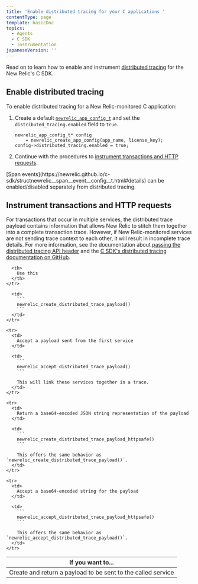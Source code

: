 ```yaml
---
title: 'Enable distributed tracing for your C applications '
contentType: page
template: basicDoc
topics:
  - Agents
  - C SDK
  - Instrumentation
japaneseVersion: ''
---
```


Read on to learn how to enable and instrument [distributed tracing](/docs/apm/distributed-tracing/getting-started/introduction-distributed-tracing) for the New Relic's C SDK.

## Enable distributed tracing

To enable distributed tracing for a New Relic-monitored C application:

1. Create a default [`newrelic_app_config_t`](https://newrelic.github.io/c-sdk/structnewrelic__app__config__t.html) and set the `distributed_tracing.enabled` field to `true`.

   ```
   newrelic_app_config_t* config
       = newrelic_create_app_config(app_name, license_key);
   config->distributed_tracing.enabled = true;
   ```
2. Continue with the procedures to [instrument transactions and HTTP requests](#guidelines).

<Callout variant="important">
  [Span events](https://newrelic.github.io/c-sdk/structnewrelic__span__event__config__t.html#details) can be enabled/disabled separately from distributed tracing.
</Callout>

## Instrument transactions and HTTP requests

For transactions that occur in multiple services, the distributed trace payload contains information that allows New Relic to stitch them together into a complete transaction trace. However, if New Relic-monitored services are not sending trace context to each other, it will result in incomplete trace details. For more information, see the documentation about [passing the distributed tracing API header](/docs/understand-dependencies/distributed-tracing/enable-configure/enable-distributed-tracing#agent-apis) and the [C SDK's distributed tracing documentation on GitHub](https://github.com/newrelic/c-sdk/blob/master/GUIDE.md#distributed-tracing).

<Table>
  <thead>
    <tr>
      <th style={{ width: "300px" }}>
        If you want to...
      </th>

      <th>
        Use this
      </th>
    </tr>
  </thead>

  <tbody>
    <tr>
      <td>
        Create and return a payload to be sent to the called service
      </td>

      <td>
        ```
        newrelic_create_distributed_trace_payload()
        ```
      </td>
    </tr>

    <tr>
      <td>
        Accept a payload sent from the first service
      </td>

      <td>
        ```
        newrelic_accept_distributed_trace_payload()
        ```

        This will link these services together in a trace.
      </td>
    </tr>

    <tr>
      <td>
        Return a base64-encoded JSON string representation of the payload
      </td>

      <td>
        ```
        newrelic_create_distributed_trace_payload_httpsafe()
        ```

        This offers the same behavior as `newrelic_create_distributed_trace_payload()`.
      </td>
    </tr>

    <tr>
      <td>
        Accept a base64-encoded string for the payload
      </td>

      <td>
        ```
        newrelic_accept_distributed_trace_payload_httpsafe()
        ```

        This offers the same behavior as `newrelic_accept_distributed_trace_payload()`.
      </td>
    </tr>
  </tbody>
</Table>
